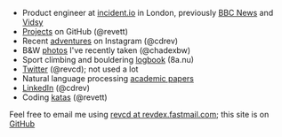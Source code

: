 
- Product engineer at [incident.io](https://incident.io) <Emoji emoji="🔥" /> in
  London, previously [BBC News](https://www.bbc.co.uk/news) and
  [Vidsy](https://vidsy.co)
- [Projects](https://github.com/revett) on GitHub (@revett)
- Recent [adventures](https://instagram.com/cdrev) on Instagram (@cdrev)
- B&W [photos](https://instagram.com/chadexbw) I've recently taken (@chadexbw)
- Sport climbing and bouldering
  [logbook](https://www.8a.nu/user/charlie-revett/bouldering) (8a.nu)
- [Twitter](https://twitter.com/revcd) (@revcd); not used a lot
- Natural language processing
  [academic papers](https://github.com/revett/academic-papers)
- [LinkedIn](https://www.linkedin.com/in/cdrev) (@cdrev)
- Coding [katas](https://www.codewars.com/users/revett) (@revett)

Feel free to email me using [revcd at revdex.fastmail.com](#); this site is on
[GitHub](https://github.com/revett/revcd.com)
